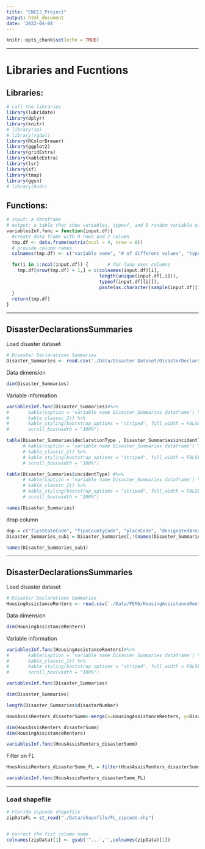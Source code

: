 ---
title: "ENCEJ_Project"
output: html_document
date: '2022-04-08'
---

```{r setup, include=FALSE}
knitr::opts_chunk$set(echo = TRUE)
```

<style>
body {
text-align: justify}
</style>



-------------------------------------------------------------------------------

# Libraries and Fucntions

## Libraries:



```{r, message=FALSE, error=FALSE}
# call the libraries
library(lubridate)
library(dplyr)
library(knitr)
# library(sp)
# library(rgdal)
library(RColorBrewer)
library(ggplot2)
library(gridExtra)
library(kableExtra)
library(lsr)
library(sf)
library(tmap)
library(ggsn)
# library(hudr)
```


## Functions:

```{r}
# input: a dataframe
# output: a table that show variables, typeof, and 5 random variable of each one
variablesInf.func = function(input.df){
  #create data frame with 0 rows and 2 column
  tmp.df <- data.frame(matrix(ncol = 4, nrow = 0))
  # provide column names
  colnames(tmp.df) <- c("variable name", "# of different values", "typeof" , "five random values")

  for(i in 1:ncol(input.df)) {       # for-loop over columns
    tmp.df[nrow(tmp.df) + 1,] = c(colnames(input.df)[i],
                                  length(unique(input.df[,i])),
                                  typeof(input.df[[i]]),
                                  paste(as.character(sample(input.df[[i]],5)), collapse=", "))
  }
  return(tmp.df)
}
```



-----------------------------------------------------------------------------------------------

## DisasterDeclarationsSummaries

Load disaster dataset

```{r}
# Disaster Declarations Summaries
Disaster_Summaries <- read.csv('./Data/Disaster Dataset/DisasterDeclarationsSummaries.csv')
```

Data dimension
```{r}
dim(Disaster_Summaries)
```

Variable information
```{r}
variablesInf.func(Disaster_Summaries)#%>% 
#       kable(caption = 'variable name Disaster_Summaries dataframe') %>%  # add table caption
#       kable_classic_2() %>% 
#       kable_styling(bootstrap_options = "striped", full_width = FALSE) %>%  # change style
#       scroll_box(width = "100%")
```


```{r}
table(Disaster_Summaries$declarationType , Disaster_Summaries$incidentType) #%>% 
      # kable(caption = 'variable name Disaster_Summaries dataframe') %>%  # add table caption
      # kable_classic_2() %>% 
      # kable_styling(bootstrap_options = "striped", full_width = FALSE) %>%  # change style
      # scroll_box(width = "100%")
```

```{r}
table(Disaster_Summaries$incidentType) #%>% 
      # kable(caption = 'variable name Disaster_Summaries dataframe') %>%  # add table caption
      # kable_classic_2() %>% 
      # kable_styling(bootstrap_options = "striped", full_width = FALSE) %>%  # change style
      # scroll_box(width = "100%")
```

```{r}
names(Disaster_Summaries)
```


drop column

```{r}
dop = c("fipsStateCode", "fipsCountyCode", "placeCode", "designatedArea", "declarationRequestNumber", "hash","lastRefresh" ,"id"  )
Disaster_Summaries_sub1 = Disaster_Summaries[,!(names(Disaster_Summaries) %in% dop)]
```


```{r}
names(Disaster_Summaries_sub1)
```


-----------------------------------------------------------------------------------------------

## DisasterDeclarationsSummaries

Load disaster dataset


```{r}
# Disaster Declarations Summaries
HousingAssistanceRenters <- read.csv('./Data/FEMA/HousingAssistanceRenters.csv')
```


Data dimension
```{r}
dim(HousingAssistanceRenters)
```

Variable information
```{r}
variablesInf.func(HousingAssistanceRenters)#%>% 
#       kable(caption = 'variable name Disaster_Summaries dataframe') %>%  # add table caption
#       kable_classic_2() %>% 
#       kable_styling(bootstrap_options = "striped", full_width = FALSE) %>%  # change style
#       scroll_box(width = "100%")
```


```{r}
variablesInf.func(Disaster_Summaries)
```

```{r}
dim(Disaster_Summaries)
```
```{r}
length(Disaster_Summaries$disasterNumber)
```

```{r}
HousAssisRenters_disasterSumm<-merge(x=HousingAssistanceRenters, y=Disaster_Summaries ,by="disasterNumber",all.x=TRUE)
```


```{r}
dim(HousAssisRenters_disasterSumm)
dim(HousingAssistanceRenters)
```

```{r}
variablesInf.func(HousAssisRenters_disasterSumm)
```


Filter on FL

```{r}
HousAssisRenters_disasterSumm_FL = filter(HousAssisRenters_disasterSumm, state.x == "FL")
```


```{r}
variablesInf.func(HousAssisRenters_disasterSumm_FL)

```

--------------------------------------------------------------------------------------------------------------------

### Load shapefile


```{r}
# Florida zipcode shapefile
zipDataFL = st_read("./Data/shapefile/FL_zipcode.shp")


# correct the fist column name
colnames(zipData)[1] <- gsub('^...','',colnames(zipData)[1])
```

